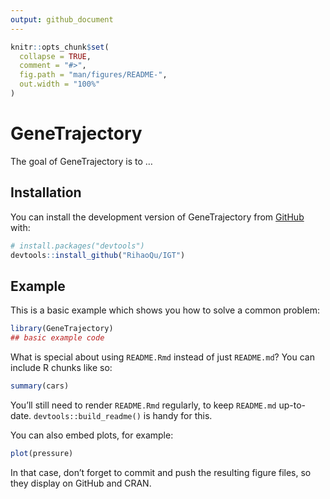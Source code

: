 ```yaml
---
output: github_document
---
```


<!-- README.md is generated from README.Rmd. Please edit that file -->

```r
knitr::opts_chunk$set(
  collapse = TRUE,
  comment = "#>",
  fig.path = "man/figures/README-",
  out.width = "100%"
)
```

# GeneTrajectory

<!-- badges: start -->
<!-- badges: end -->

The goal of GeneTrajectory is to ...

## Installation

You can install the development version of GeneTrajectory from [GitHub](https://github.com/) with:

``` r
# install.packages("devtools")
devtools::install_github("RihaoQu/IGT")
```

## Example

This is a basic example which shows you how to solve a common problem:

```r
library(GeneTrajectory)
## basic example code
```

What is special about using `README.Rmd` instead of just `README.md`? You can include R chunks like so:

```r
summary(cars)
```

You'll still need to render `README.Rmd` regularly, to keep `README.md` up-to-date. `devtools::build_readme()` is handy for this.

You can also embed plots, for example:

```r
plot(pressure)
```

In that case, don't forget to commit and push the resulting figure files, so they display on GitHub and CRAN.

